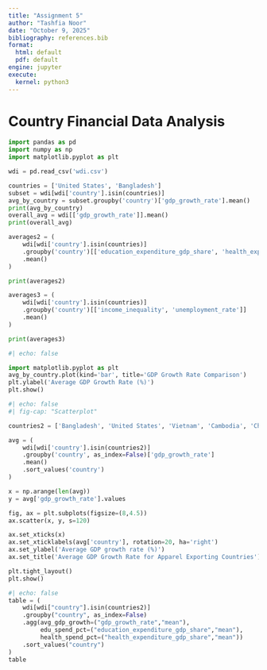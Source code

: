 ```yaml
---
title: "Assignment 5"
author: "Tashfia Noor"
date: "October 9, 2025"
bibliography: references.bib
format:
  html: default
  pdf: default
engine: jupyter
execute:
  kernel: python3
---
```


# Country Financial Data Analysis

```python
import pandas as pd 
import numpy as np
import matplotlib.pyplot as plt
```

```python
wdi = pd.read_csv('wdi.csv')
```

```python
countries = ['United States', 'Bangladesh']
subset = wdi[wdi['country'].isin(countries)]
avg_by_country = subset.groupby('country')['gdp_growth_rate'].mean()
print(avg_by_country)
overall_avg = wdi[['gdp_growth_rate']].mean()
print(overall_avg)
```

```python

averages2 = (
    wdi[wdi['country'].isin(countries)]
    .groupby('country')[['education_expenditure_gdp_share', 'health_expenditure_gdp_share']]
    .mean()
)

print(averages2)
```

```python

averages3 = (
    wdi[wdi['country'].isin(countries)]
    .groupby('country')[['income_inequality', 'unemployment_rate']]
    .mean()
)

print(averages3)
```

```python

#| echo: false

import matplotlib.pyplot as plt
avg_by_country.plot(kind='bar', title='GDP Growth Rate Comparison')
plt.ylabel('Average GDP Growth Rate (%)')
plt.show()
```

```python

#| echo: false
#| fig-cap: "Scatterplot"

countries2 = ['Bangladesh', 'United States', 'Vietnam', 'Cambodia', 'China']

avg = (
    wdi[wdi['country'].isin(countries2)]
    .groupby('country', as_index=False)['gdp_growth_rate']
    .mean()
    .sort_values('country')
)

x = np.arange(len(avg))
y = avg['gdp_growth_rate'].values

fig, ax = plt.subplots(figsize=(8,4.5))
ax.scatter(x, y, s=120) 

ax.set_xticks(x)
ax.set_xticklabels(avg['country'], rotation=20, ha='right')
ax.set_ylabel('Average GDP growth rate (%)')
ax.set_title('Average GDP Growth Rate for Apparel Exporting Countries')

plt.tight_layout()
plt.show()
```
```python

#| echo: false
table = (
    wdi[wdi["country"].isin(countries2)]
    .groupby("country", as_index=False)
    .agg(avg_gdp_growth=("gdp_growth_rate","mean"),
         edu_spend_pct=("education_expenditure_gdp_share","mean"),
         health_spend_pct=("health_expenditure_gdp_share","mean"))
    .sort_values("country")
)
table
```
